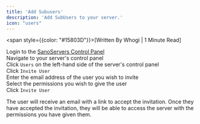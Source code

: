 ```yaml
---
title: 'Add Subusers'
description: 'Add SubUsers to your server.'
icon: "users"
---
```

<span style={{color: "#15803D"}}>[Written By Whogi | 1 Minute Read]</span>

Login to the [SanoServers Control Panel](https://panel.sanoservers.com/)<br/>
Navigate to your server's control panel<br/>
Click ``Users`` on the left-hand side of the server's control panel<br/>
Click ``Invite User``<br/>
Enter the email address of the user you wish to invite<br/>
Select the permissions you wish to give the user<br/>
Click ``Invite User``<br/>

The user will receive an email with a link to accept the invitation. Once they have accepted the invitation, they will be able to access the server with the permissions you have given them.